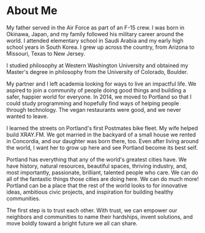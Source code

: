 # About Me
My father served in the Air Force as part of an F-15 crew. I was born in Okinawa, Japan, and my family followed his military career around the world. I attended elementary school in Saudi Arabia and my early high school years in South Korea. I grew up across the country, from Arizona to Missouri, Texas to New Jersey.

I studied philosophy at Western Washington University and obtained my Master's degree in philosophy from the University of Colorado, Boulder.

My partner and I left academia looking for ways to live an impactful life. We aspired to join a community of people doing good things and building a safer, happier world for everyone. In 2014, we moved to Portland so that I could study programming and hopefully find ways of helping people through technology. The vegan restaurants were good, and we never wanted to leave.

I learned the streets on Portland's first Postmates bike fleet. My wife helped build XRAY.FM. We got married in the backyard of a small house we rented in Concordia, and our daughter was born there, too. Even after living around the world, I want her to grow up here and see Portland become its best self.

Portland has everything that any of the world's greatest cities have. We have history, natural resources, beautiful spaces, thriving industry, and, most importantly, passionate, brilliant, talented people who care. We can do all of the fantastic things those cities are doing here. We can do much more! Portland can be a place that the rest of the world looks to for innovative ideas, ambitious civic projects, and inspiration for building healthy communities.

The first step is to trust each other. With trust, we can empower our neighbors and communities to name their hardships, invent solutions, and move boldly toward a bright future we all can share.